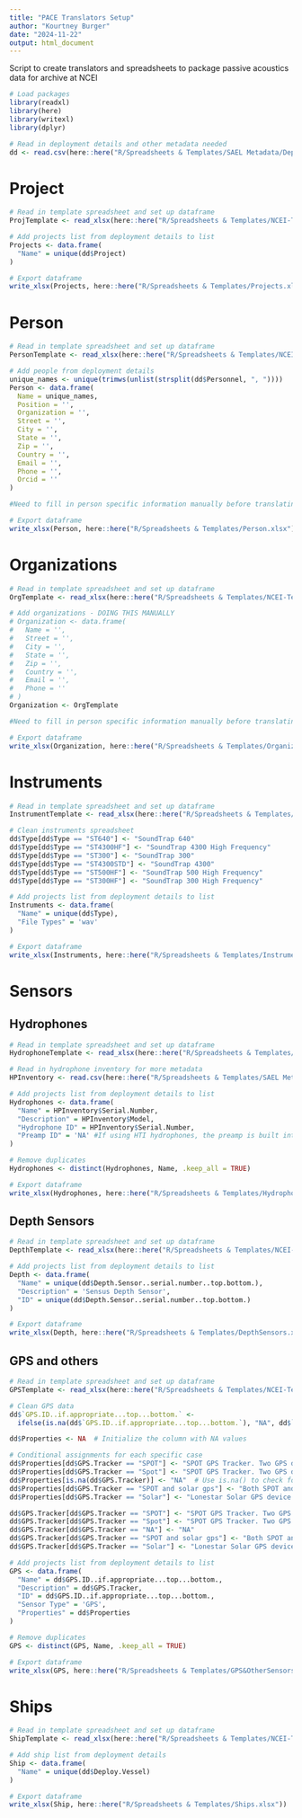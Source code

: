```yaml
---
title: "PACE Translators Setup"
author: "Kourtney Burger"
date: "2024-11-22"
output: html_document
---
```


Script to create translators and spreadsheets to package passive acoustics data for archive at NCEI
```r
# Load packages
library(readxl)
library(here)
library(writexl)
library(dplyr)

# Read in deployment details and other metadata needed
dd <- read.csv(here::here("R/Spreadsheets & Templates/SAEL Metadata/Deployment Details - NEW DEPLOYMENT TO SAVE- TEMPLATE TEST.csv"))
```


# Project
```r
# Read in template spreadsheet and set up dataframe
ProjTemplate <- read_xlsx(here::here("R/Spreadsheets & Templates/NCEI-Templates/Project-KB-Template.xlsx"))

# Add projects list from deployment details to list
Projects <- data.frame(
  "Name" = unique(dd$Project)
)

# Export dataframe
write_xlsx(Projects, here::here("R/Spreadsheets & Templates/Projects.xlsx"))
```

# Person
```r
# Read in template spreadsheet and set up dataframe
PersonTemplate <- read_xlsx(here::here("R/Spreadsheets & Templates/NCEI-Templates/Person-KB-Template.xlsx"))

# Add people from deployment details
unique_names <- unique(trimws(unlist(strsplit(dd$Personnel, ", "))))
Person <- data.frame(
  Name = unique_names,
  Position = '', 
  Organization = '',
  Street = '',
  City = '',
  State = '',
  Zip = '',
  Country = '',
  Email = '',
  Phone = '',
  Orcid = ''
)

#Need to fill in person specific information manually before translating this metadata to PACE

# Export dataframe
write_xlsx(Person, here::here("R/Spreadsheets & Templates/Person.xlsx"))
```

# Organizations
```r
# Read in template spreadsheet and set up dataframe
OrgTemplate <- read_xlsx(here::here("R/Spreadsheets & Templates/NCEI-Templates/Organization-KB-Template.xlsx"))

# Add organizations - DOING THIS MANUALLY
# Organization <- data.frame(
#   Name = '',
#   Street = '',
#   City = '',
#   State = '',
#   Zip = '',
#   Country = '',
#   Email = '',
#   Phone = ''
# )
Organization <- OrgTemplate

#Need to fill in person specific information manually before translating this metadata to PACE

# Export dataframe
write_xlsx(Organization, here::here("R/Spreadsheets & Templates/Organization.xlsx"))
```

# Instruments
```r
# Read in template spreadsheet and set up dataframe
InstrumentTemplate <- read_xlsx(here::here("R/Spreadsheets & Templates/NCEI-Templates/Instrument-KB-Template.xlsx"))

# Clean instruments spreadsheet
dd$Type[dd$Type == "ST640"] <- "SoundTrap 640"
dd$Type[dd$Type == "ST4300HF"] <- "SoundTrap 4300 High Frequency"
dd$Type[dd$Type == "ST300"] <- "SoundTrap 300"
dd$Type[dd$Type == "ST4300STD"] <- "SoundTrap 4300"
dd$Type[dd$Type == "ST500HF"] <- "SoundTrap 500 High Frequency"
dd$Type[dd$Type == "ST300HF"] <- "SoundTrap 300 High Frequency"

# Add projects list from deployment details to list
Instruments <- data.frame(
  "Name" = unique(dd$Type),
  "File Types" = 'wav'
)

# Export dataframe
write_xlsx(Instruments, here::here("R/Spreadsheets & Templates/Instruments.xlsx"))
```

# Sensors
## Hydrophones
```r
# Read in template spreadsheet and set up dataframe
HydrophoneTemplate <- read_xlsx(here::here("R/Spreadsheets & Templates/NCEI-Templates/Hydrophone-Sensor-KB-Template.xlsx"))

# Read in hydrophone inventory for more metadata
HPInventory <- read.csv(here::here("R/Spreadsheets & Templates/SAEL Metadata/Inventory - Hydrophones.csv"))

# Add projects list from deployment details to list
Hydrophones <- data.frame(
  "Name" = HPInventory$Serial.Number,
  "Description" = HPInventory$Model,
  "Hydrophone ID" = HPInventory$Serial.Number,
  "Preamp ID" = 'NA' #If using HTI hydrophones, the preamp is built into the system and it is taken into account when calculating the sensitivity
)

# Remove duplicates
Hydrophones <- distinct(Hydrophones, Name, .keep_all = TRUE)

# Export dataframe
write_xlsx(Hydrophones, here::here("R/Spreadsheets & Templates/Hydrophones.xlsx"))
```

## Depth Sensors
```r
# Read in template spreadsheet and set up dataframe
DepthTemplate <- read_xlsx(here::here("R/Spreadsheets & Templates/NCEI-Templates/Depth-Sensor-KB-Template.xlsx"))

# Add projects list from deployment details to list
Depth <- data.frame(
  "Name" = unique(dd$Depth.Sensor..serial.number..top.bottom.),
  "Description" = 'Sensus Depth Sensor',
  "ID" = unique(dd$Depth.Sensor..serial.number..top.bottom.)
)

# Export dataframe
write_xlsx(Depth, here::here("R/Spreadsheets & Templates/DepthSensors.xlsx"))
```

## GPS and others
```r
# Read in template spreadsheet and set up dataframe
GPSTemplate <- read_xlsx(here::here("R/Spreadsheets & Templates/NCEI-Templates/GPS-other-Sensor-KB-Template.xlsx"))

# Clean GPS data
dd$`GPS.ID..if.appropriate...top...bottom.` <- 
  ifelse(is.na(dd$`GPS.ID..if.appropriate...top...bottom.`), "NA", dd$`GPS.ID..if.appropriate...top...bottom.`)

dd$Properties <- NA  # Initialize the column with NA values

# Conditional assignments for each specific case
dd$Properties[dd$GPS.Tracker == "SPOT"] <- "SPOT GPS Tracker. Two GPS devices were used in case one failed. The GPS data from both devices has been cleaned and combined into one trackline."
dd$Properties[dd$GPS.Tracker == "Spot"] <- "SPOT GPS Tracker. Two GPS devices were used in case one failed. The GPS data from both devices has been cleaned and combined into one trackline."
dd$Properties[is.na(dd$GPS.Tracker)] <- "NA"  # Use is.na() to check for missing values
dd$Properties[dd$GPS.Tracker == "SPOT and solar gps"] <- "Both SPOT and Lonestar Solar GPS were attached to this deployment. GPS data from all devices were cleaned and combined into one trackline."
dd$Properties[dd$GPS.Tracker == "Solar"] <- "Lonestar Solar GPS device."

dd$GPS.Tracker[dd$GPS.Tracker == "SPOT"] <- "SPOT GPS Tracker. Two GPS devices were used in case one failed. The GPS data from both devices has been cleaned and combined into one trackline."
dd$GPS.Tracker[dd$GPS.Tracker == "Spot"] <- "SPOT GPS Tracker. Two GPS devices were used in case one failed. The GPS data from both devices has been cleaned and combined into one trackline."
dd$GPS.Tracker[dd$GPS.Tracker == "NA"] <- "NA"
dd$GPS.Tracker[dd$GPS.Tracker == "SPOT and solar gps"] <- "Both SPOT and Lonestar Solar GPS were attached to this deployment. GPS data from all devices were cleaned and combined into one trackline."
dd$GPS.Tracker[dd$GPS.Tracker == "Solar"] <- "Lonestar Solar GPS device."

# Add projects list from deployment details to list
GPS <- data.frame(
  "Name" = dd$GPS.ID..if.appropriate...top...bottom.,
  "Description" = dd$GPS.Tracker,
  "ID" = dd$GPS.ID..if.appropriate...top...bottom.,
  "Sensor Type" = 'GPS',
  "Properties" = dd$Properties
)

# Remove duplicates
GPS <- distinct(GPS, Name, .keep_all = TRUE)

# Export dataframe
write_xlsx(GPS, here::here("R/Spreadsheets & Templates/GPS&OtherSensors.xlsx"))
```


# Ships
```r
# Read in template spreadsheet and set up dataframe
ShipTemplate <- read_xlsx(here::here("R/Spreadsheets & Templates/NCEI-Templates/Ship-KB-Template.xlsx"))

# Add ship list from deployment details
Ship <- data.frame(
  "Name" = unique(dd$Deploy.Vessel)
)

# Export dataframe
write_xlsx(Ship, here::here("R/Spreadsheets & Templates/Ships.xlsx"))
```
